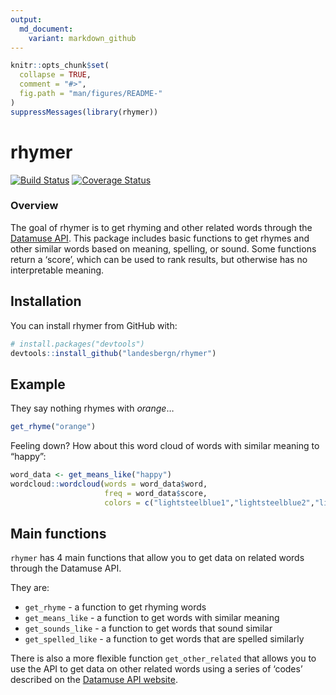 ```yaml
---
output: 
  md_document:
    variant: markdown_github
---
```


<!-- README.md is generated from README.Rmd. Please edit that file -->

```r
knitr::opts_chunk$set(
  collapse = TRUE,
  comment = "#>",
  fig.path = "man/figures/README-"
)
suppressMessages(library(rhymer))
```

# rhymer
[![Build Status](https://travis-ci.org/landesbergn/rhymer.svg?branch=master)](https://travis-ci.org/nlandesberg/rhymer)
[![Coverage Status](https://img.shields.io/codecov/c/github/landesbergn/rhymer/master.svg)](https://codecov.io/github/landesbergn/rhymer?branch=master)

### Overview
The goal of rhymer is to get rhyming and other related words through the [Datamuse API](http://www.datamuse.com/api/). This package includes basic functions to get rhymes and other similar words based on meaning, spelling, or sound. Some functions return a 'score', which can be used to rank results, but otherwise has no interpretable meaning.

## Installation

You can install rhymer from GitHub with:

```r
# install.packages("devtools")
devtools::install_github("landesbergn/rhymer")
```

## Example
They say nothing rhymes with _orange_...

```r
get_rhyme("orange")
```

Feeling down? How about this word cloud of words with similar meaning to "happy":

```r
word_data <- get_means_like("happy")
wordcloud::wordcloud(words = word_data$word, 
                     freq = word_data$score, 
                     colors = c("lightsteelblue1","lightsteelblue2","lightsteelblue3","lightsteelblue"))
```


## Main functions
`rhymer` has 4 main functions that allow you to get data on related words through the Datamuse API.    
  
They are: 

  - `get_rhyme` - a function to get rhyming words  
  - `get_means_like` - a function to get words with similar meaning  
  - `get_sounds_like` - a function to get words that sound similar  
  - `get_spelled_like` - a function to get words that are spelled similarly  

There is also a more flexible function `get_other_related` that allows you to use the API to get data on other related words using a series of 'codes' described on the [Datamuse API website](http://www.datamuse.com/api/).  

